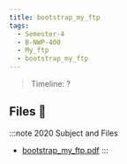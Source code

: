 ```yaml
---
title: bootstrap_my_ftp
tags:
  - Semester-4
  - B-NWP-400
  - My_ftp
  - bootstrap_my_ftp
---
```

> Timeline: ?


## Files 📂

:::note 2020 Subject and Files
- [bootstrap_my_ftp.pdf](https://github.com/Studio-17/Epitech-Subjects/raw/main/Semester-4/B-NWP-400/My_ftp/bootstrap_my_ftp/bootstrap_my_ftp.pdf)
:::
